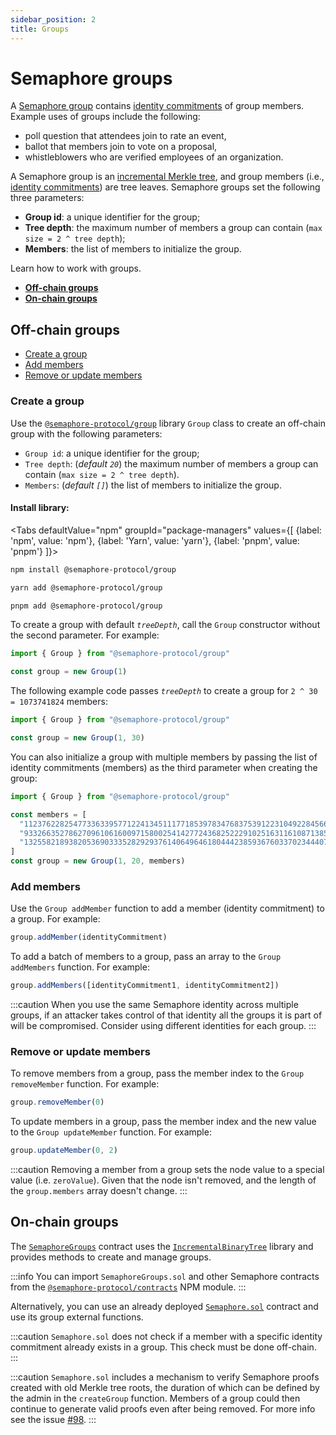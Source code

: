 ```yaml
---
sidebar_position: 2
title: Groups
---
```



# Semaphore groups

A [Semaphore group](/docs/glossary/#semaphore-group) contains [identity commitments](/docs/glossary/#identity-commitment) of group members.
Example uses of groups include the following:

-   poll question that attendees join to rate an event,
-   ballot that members join to vote on a proposal,
-   whistleblowers who are verified employees of an organization.

A Semaphore group is an [incremental Merkle tree](/docs/glossary/#incremental-merkle-tree), and group members (i.e., [identity commitments](/docs/glossary/#identity-commitments)) are tree leaves.
Semaphore groups set the following three parameters:

-   **Group id**: a unique identifier for the group;
-   **Tree depth**: the maximum number of members a group can contain (`max size = 2 ^ tree depth`);
-   **Members**: the list of members to initialize the group.

Learn how to work with groups.

-   [**Off-chain groups**](#off-chain-groups)
-   [**On-chain groups**](#on-chain-groups)

## Off-chain groups

-   [Create a group](#create-a-group)
-   [Add members](#add-members)
-   [Remove or update members](#remove-or-update-members)

### Create a group

Use the [`@semaphore-protocol/group`](https://github.com/semaphore-protocol/semaphore/blob/main/packages/group) library `Group` class to create an off-chain group with the following parameters:

-   `Group id`: a unique identifier for the group;
-   `Tree depth`: (_default `20`_) the maximum number of members a group can contain (`max size = 2 ^ tree depth`).
-   `Members`: (_default `[]`_) the list of members to initialize the group.

#### Install library:

<Tabs
defaultValue="npm"
groupId="package-managers"
values={[
{label: 'npm', value: 'npm'},
{label: 'Yarn', value: 'yarn'},
{label: 'pnpm', value: 'pnpm'}
]}>
<TabItem value="npm">

```bash
npm install @semaphore-protocol/group
```

</TabItem>
<TabItem value="yarn">

```bash
yarn add @semaphore-protocol/group
```

</TabItem>
<TabItem value="pnpm">

```bash
pnpm add @semaphore-protocol/group
```

</TabItem>
</Tabs>

To create a group with default _`treeDepth`_, call the `Group` constructor without the second parameter. For example:

```ts
import { Group } from "@semaphore-protocol/group"

const group = new Group(1)
```

The following example code passes _`treeDepth`_ to create a group for `2 ^ 30 = 1073741824` members:

```ts
import { Group } from "@semaphore-protocol/group"

const group = new Group(1, 30)
```

You can also initialize a group with multiple members by passing the list of identity commitments (members) as the third parameter when creating the group:

```ts
import { Group } from "@semaphore-protocol/group"

const members = [
  "11237622825477336339577122413451117718539783476837539122310492284566644730311",
  "9332663527862709610616009715800254142772436825222910251631161087138559093425",
  "13255821893820536903335282929376140649646180444238593676033702344407594536519"
]
const group = new Group(1, 20, members)
```

### Add members

Use the `Group addMember` function to add a member (identity commitment) to a group. For example:

```ts
group.addMember(identityCommitment)
```

To add a batch of members to a group, pass an array to the `Group addMembers` function. For example:

```ts
group.addMembers([identityCommitment1, identityCommitment2])
```

:::caution
When you use the same Semaphore identity across multiple groups, if an attacker takes control of that identity all the groups it is part of will be compromised. Consider using different identities for each group.
:::

### Remove or update members

To remove members from a group, pass the member index to the `Group removeMember` function. For example:

```ts
group.removeMember(0)
```

To update members in a group, pass the member index and the new value to the `Group updateMember` function. For example:

```ts
group.updateMember(0, 2)
```

:::caution
Removing a member from a group sets the node value to a special value (i.e. `zeroValue`).
Given that the node isn't removed, and the length of the `group.members` array doesn't change.
:::

## On-chain groups

The [`SemaphoreGroups`](https://github.com/semaphore-protocol/semaphore/blob/main/packages/contracts/contracts/base/SemaphoreGroups.sol) contract uses the [`IncrementalBinaryTree`](https://github.com/privacy-scaling-explorations/zk-kit/blob/main/packages/incremental-merkle-tree.sol/contracts/IncrementalBinaryTree.sol) library and provides methods to create and manage groups.

:::info
You can import `SemaphoreGroups.sol` and other Semaphore contracts from the [`@semaphore-protocol/contracts`](https://github.com/semaphore-protocol/semaphore/tree/main/packages/contracts) NPM module.
:::

Alternatively, you can use an already deployed [`Semaphore.sol`](https://github.com/semaphore-protocol/semaphore/blob/main/packages/contracts/contracts/Semaphore.sol) contract and use its group external functions.

:::caution
`Semaphore.sol` does not check if a member with a specific identity commitment already exists in a group. This check must be done off-chain.
:::

:::caution
`Semaphore.sol` includes a mechanism to verify Semaphore proofs created with old Merkle tree roots, the duration of which can be defined by the admin in the `createGroup` function. Members of a group could then continue to generate valid proofs even after being removed. For more info see the issue [#98](https://github.com/semaphore-protocol/semaphore/issues/98).
:::
